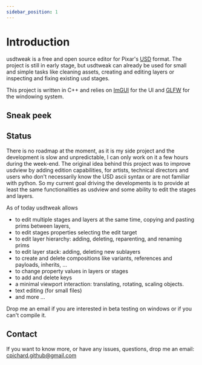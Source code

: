 ```yaml
---
sidebar_position: 1
---
```



# Introduction

usdtweak is a free and open source editor for Pixar's [USD](https://graphics.pixar.com/usd/release/index.html#) format. The project is still in early stage, but usdtweak can already be used for small and simple tasks like cleaning assets, creating and editing layers or inspecting and fixing existing usd stages.

This project is written in C++ and relies on [ImGUI](https://github.com/ocornut/imgui) for the UI and [GLFW](https://github.com/glfw/glfw) for the windowing system.

## Sneak peek

<ReactPlayer playing loop volume={0} muted url={usdtweakVideo} />

## Status

There is no roadmap at the moment, as it is my side project and the development is slow and unpredictable, I can only work on it a few hours during the week-end. The original idea behind this project was to improve usdview by adding edition capabilities, for artists, technical directors and users who don't necessarily know the USD ascii syntax or are not familiar with python. So my current goal driving the developments is to provide at least the same functionalities as usdview and some ability to edit the stages and layers.

As of today usdtweak allows

- to edit multiple stages and layers at the same time, copying and pasting prims between layers,
- to edit stages properties selecting the edit target
- to edit layer hierarchy: adding, deleting, reparenting, and renaming prims
- to edit layer stack: adding, deleting new sublayers
- to create and delete compositions like variants, references and payloads, inherits, ...
- to change property values in layers or stages
- to add and delete keys
- a minimal viewport interaction: translating, rotating, scaling objects.
- text editing (for small files)
- and more ...

Drop me an email if you are interested in beta testing on windows or if you can't compile it.

## Contact

If you want to know more, or have any issues, questions, drop me an email: cpichard.github@gmail.com
